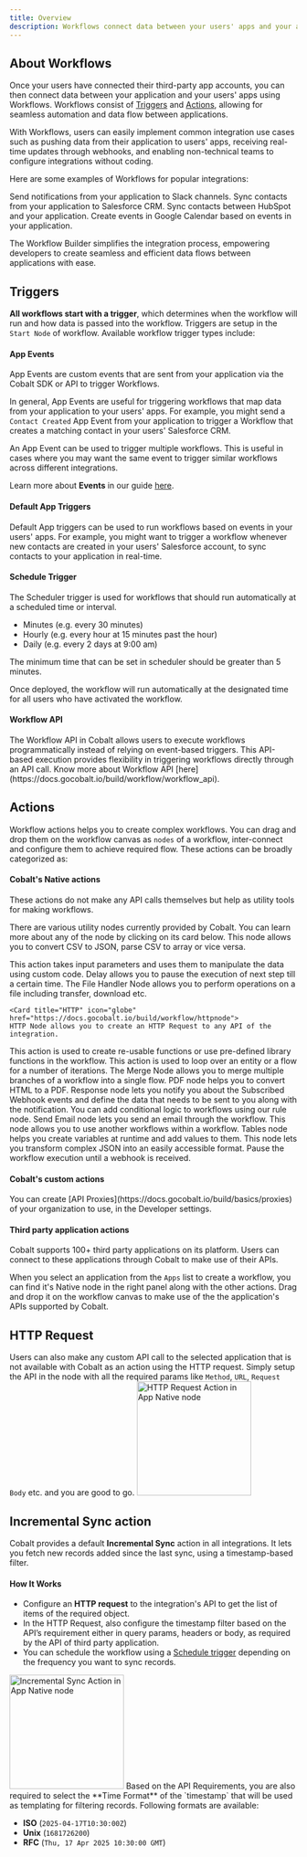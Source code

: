 ```yaml
---
title: Overview
description: Workflows connect data between your users' apps and your application
---
```


## About Workflows

Once your users have connected their third-party app accounts, you can then connect data between your application and your users' apps using Workflows.
Workflows consist of [Triggers](/build/workflow/triggering_workflow) and [Actions](/build/workflow/overview#actions), allowing for seamless automation and data flow between applications.

With Workflows, users can easily implement common integration use cases such as pushing data from their application to users' apps, receiving real-time updates through webhooks, and enabling non-technical teams to configure integrations without coding.

Here are some examples of Workflows for popular integrations:

<CardGroup cols={2}>
  <Card title="Slack" icon="slack">
    Send notifications from your application to Slack channels.
  </Card>
  <Card title="Salesforce" icon="salesforce">
    Sync contacts from your application to Salesforce CRM.
  </Card>
  <Card title="HubSpot" icon="hubspot">
    Sync contacts between HubSpot and your application.
  </Card>
  <Card title="Google Calendar" icon="calendar">
    Create events in Google Calendar based on events in your application.
  </Card>
</CardGroup>



The Workflow Builder simplifies the integration process, empowering developers to create seamless and efficient data flows between applications with ease.

## Triggers

**All workflows start with a trigger**, which determines when the workflow will run and how data is passed into the workflow. Triggers are setup in the `Start Node` of workflow. Available workflow trigger types include:

#### App Events

<Accordion title="App Events">
App Events are custom events that are sent from your application via the Cobalt SDK or API to trigger Workflows. 

In general, App Events are useful for triggering workflows that map data from your application to your users' apps. For example, you might send a `Contact Created` App Event from your application to trigger a Workflow that creates a matching contact in your users' Salesforce CRM.

<Info>
An App Event can be used to trigger multiple workflows.  This is useful in cases where you may want the same event to trigger similar workflows across different integrations.
</Info>

Learn more about **Events** in our guide [here](/build/basics/events).
</Accordion>

#### Default App Triggers

<Accordion title="Default App Triggers">
  
Default App triggers can be used to run workflows based on events in your users' apps. For example, you might want to trigger a workflow whenever new contacts 
are created in your users' Salesforce account, to sync contacts to your application in real-time.
</Accordion>

#### Schedule Trigger

<Accordion title="Schedule">
  The Scheduler trigger is used for workflows that should run automatically at a scheduled time or interval. 

+ Minutes
   (e.g. every 30 minutes)
+ Hourly
   (e.g. every hour at 15 minutes past the hour)
+ Daily
   (e.g. every 2 days at 9:00 am)

<Note>
The minimum time that can be set in scheduler should be greater than 5 minutes.
</Note>

Once deployed, the workflow will run automatically at the designated time for all users who have activated the workflow.
</Accordion>

#### Workflow API

<Accordion title="Workflow API">
  The Workflow API in Cobalt allows users to execute workflows programmatically instead of relying on event-based triggers. This API-based execution provides flexibility in triggering workflows directly through an API call.

  <Tip>
Know more about Workflow API [here](https://docs.gocobalt.io/build/workflow/workflow_api).
</Tip>
</Accordion>

## Actions

Workflow actions helps you to create complex workflows. You can drag and drop them on the workflow canvas as `nodes` of a workflow, inter-connect
and configure them to achieve required flow. These actions can be broadly categorized as:

#### Cobalt's Native actions

<Accordion title="Cobalt's Native actions">
  These actions do not make any API calls themselves but help as utility tools for making workflows.

There are various utility nodes currently provided by Cobalt. You can learn more about any of the node by clicking on its card below.
<CardGroup cols={2}>
  <Card title="CSV/Excel by Cobalt" icon="file-excel" href="https://docs.gocobalt.io/build/workflow/csv">
    This node allows you to convert CSV to JSON, parse CSV to array or vice versa.
  </Card>

  <Card title="Custom Code" icon="code" href="https://docs.gocobalt.io/build/workflow/custom-code">
    This action takes input parameters and uses them to manipulate the data using custom code.
  </Card>

  <Card title="Delay" icon="stopwatch" href="https://docs.gocobalt.io/build/workflow/delay">
   Delay allows you to pause the execution of next step till a certain time. 
  </Card>

  <Card title="File Handler" icon="file-pen" href="https://docs.gocobalt.io/build/workflow/file_handler">
    The File Handler Node allows you to perform operations on a file including transfer, download etc. 
  </Card>

    <Card title="HTTP" icon="globe" href="https://docs.gocobalt.io/build/workflow/httpnode">
    HTTP Node allows you to create an HTTP Request to any API of the integration.
  </Card>

  <Card title="Internal Functions" icon="florin-sign" href="https://docs.gocobalt.io/build/workflow/internal_functions">
    This action is used to create re-usable functions or use pre-defined library functions in the workflow.
  </Card>

  <Card title="Loop" icon="object-ungroup" href="https://docs.gocobalt.io/build/workflow/group">
    This action is used to loop over an entity or a flow for a number of iterations.
  </Card>
  
  <Card title="Merge" icon="object-group" href="https://docs.gocobalt.io/build/workflow/merge">
    The Merge Node allows you to merge multiple branches of a workflow into a single flow. 
  </Card>

  <Card title="PDF" icon="file-pdf" href="https://docs.gocobalt.io/build/workflow/pdf">
    PDF node helps you to convert HTML to a PDF.
  </Card>

  <Card title="Response" icon="note-sticky" href="https://docs.gocobalt.io/build/workflow/response">
    Response node lets you notify you about the Subscribed Webhook events and define the data that needs to be sent to you along with the notification.
  </Card>

  <Card title="Rule" icon="bolt" href="https://docs.gocobalt.io/build/workflow/rule">
    You can add conditional logic to workflows using our rule node.
  </Card>

  <Card title="Send Email" icon="envelope-circle-check" href="https://docs.gocobalt.io/build/workflow/email">
    Send Email node lets you send an email through the workflow.
  </Card>
  
  <Card title="Sub Flows" icon="code-branch" href="https://docs.gocobalt.io/build/workflow/sub_flows">
    This node allows you to use another workflows within a workflow.
   </Card>

  <Card title="Tables" icon="table" href="https://docs.gocobalt.io/build/workflow/datastore">
    Tables node helps you create variables at runtime and add values to them.
  </Card>

  <Card title="Transform" icon="shuffle" href="https://docs.gocobalt.io/build/workflow/transform">
    This node lets you transform complex JSON into an easily accessible format.
  </Card>

  <Card title="Wait for Webhook" icon="webhook" href="https://docs.gocobalt.io/build/workflow/wait_for_webhook">
    Pause the workflow execution until a webhook is received.
  </Card>

</CardGroup>
</Accordion>

#### Cobalt's custom actions

<Accordion title="Cobalt's custom actions">
  You can create [API Proxies](https://docs.gocobalt.io/build/basics/proxies) of your organization to use, in the Developer settings.
</Accordion>

#### Third party application actions

<Accordion title="Third party application actions">
  Cobalt supports 100+ third party applications on its platform. Users can connect to these applications through Cobalt to make use of their APIs. 

When you select an application from the `Apps` list to create a workflow, you can find it's Native node in the right panel along with the other actions. Drag and drop it on the  workflow canvas to make use of the the application's APIs supported by Cobalt.

## HTTP Request
Users can also make any custom API call to the selected application that is not available with Cobalt as an action using the HTTP request.
Simply setup the API in the node with all the required params like `Method`, `URL`, `Request Body` etc. and you are good to go.
<img height="200" src="/images/Concepts/http-request-action.png" alt="HTTP Request Action in App Native node"/>

## Incremental Sync action

Cobalt provides a default **Incremental Sync** action in all integrations. It lets you fetch new records added since the last sync, using a timestamp-based filter.


#### How It Works

- Configure an **HTTP request** to the integration's API to get the list of items of  the required object.
- In the HTTP Request, also configure the timestamp filter based on the API’s requirement either in query params, headers or body, as required by the API of third party application.
- You can schedule the workflow using a [Schedule trigger](https://docs.gocobalt.io/build/workflow/triggers/schedule) depending on the frequency you want to sync records.
<img height="200" src="/images/Concepts/incremental-sync-action.png" alt="Incremental Sync Action in App Native node"/>
Based on the API Requirements, you are also required to select the **Time Format** of the `timestamp` that will be used as templating for filtering records. Following formats are available:

- **ISO** (`2025-04-17T10:30:00Z`)
- **Unix** (`1681726200`)
- **RFC** (`Thu, 17 Apr 2025 10:30:00 GMT`)


</Accordion>












